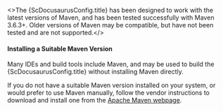 
<>The {ScDocusaurusConfig.title} has been designed to work with the latest versions of Maven, and
has been tested successfully with Maven 3.6.3+. Older versions of Maven may be compatible, but have
not been tested and are not supported.</><br/>

#### Installing a Suitable Maven Version

Many IDEs and build tools include Maven, and may be used to build the {ScDocusaurusConfig.title}
without installing Maven directly.

If you do not have a suitable Maven version installed on your system, or would prefer to use Maven
manually, follow the vendor instructions to download and install one from
the [Apache Maven webpage](https://maven.apache.org/download.cgi).